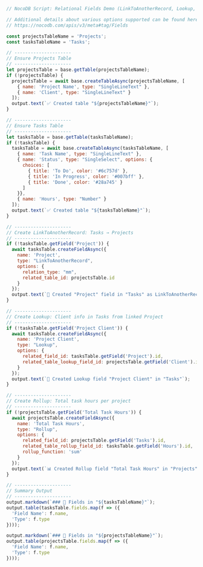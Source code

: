 ```javascript
// NocoDB Script: Relational Fields Demo (LinkToAnotherRecord, Lookup, Rollup)

// Additional details about various options supported can be found here
// https://nocodb.com/apis/v3/meta#tag/Fields

const projectsTableName = 'Projects';
const tasksTableName = 'Tasks';

// ---------------------
// Ensure Projects Table
// ---------------------
let projectsTable = base.getTable(projectsTableName);
if (!projectsTable) {
  projectsTable = await base.createTableAsync(projectsTableName, [
    { name: 'Project Name', type: "SingleLineText" },
    { name: 'Client', type: "SingleLineText" }
  ]);
  output.text(`✅ Created table "${projectsTableName}"`);
}

// ---------------------
// Ensure Tasks Table
// ---------------------
let tasksTable = base.getTable(tasksTableName);
if (!tasksTable) {
  tasksTable = await base.createTableAsync(tasksTableName, [
    { name: 'Task Name', type: "SingleLineText" },
    { name: 'Status', type: "SingleSelect", options: {
      choices: [
        { title: 'To Do', color: '#6c757d' },
        { title: 'In Progress', color: '#007bff' },
        { title: 'Done', color: '#28a745' }
      ]
    }},
    { name: 'Hours', type: "Number" }
  ]);
  output.text(`✅ Created table "${tasksTableName}"`);
}

// ---------------------
// Create LinkToAnotherRecord: Tasks → Projects
// ---------------------
if (!tasksTable.getField('Project')) {
  await tasksTable.createFieldAsync({
    name: 'Project',
    type: "LinkToAnotherRecord",
    options: {
      relation_type: "mm",
      related_table_id: projectsTable.id
    }
  });
  output.text(`🔗 Created "Project" field in "Tasks" as LinkToAnotherRecord to "Projects"`);
}

// ---------------------
// Create Lookup: Client info in Tasks from linked Project
// ---------------------
if (!tasksTable.getField('Project Client')) {
  await tasksTable.createFieldAsync({
    name: 'Project Client',
    type: "Lookup",
    options: {
      related_field_id: tasksTable.getField('Project').id,
      related_table_lookup_field_id: projectsTable.getField('Client').id
    }
  });
  output.text(`🔎 Created Lookup field "Project Client" in "Tasks"`);
}

// ---------------------
// Create Rollup: Total task hours per project
// ---------------------
if (!projectsTable.getField('Total Task Hours')) {
  await projectsTable.createFieldAsync({
    name: 'Total Task Hours',
    type: "Rollup",
    options: {
      related_field_id: projectsTable.getField('Tasks').id,
      related_table_rollup_field_id: tasksTable.getField('Hours').id,
      rollup_function: 'sum'
    }
  });
  output.text(`📊 Created Rollup field "Total Task Hours" in "Projects"`);
}

// ---------------------
// Summary Output
// ---------------------
output.markdown(`### 🧾 Fields in "${tasksTableName}"`);
output.table(tasksTable.fields.map(f => ({
  'Field Name': f.name,
  'Type': f.type
})));

output.markdown(`### 🧾 Fields in "${projectsTableName}"`);
output.table(projectsTable.fields.map(f => ({
  'Field Name': f.name,
  'Type': f.type
})));

```